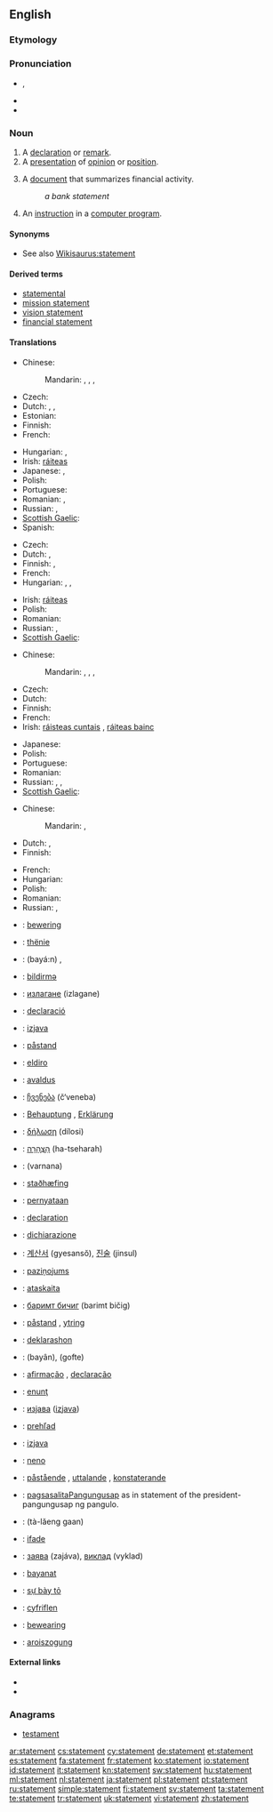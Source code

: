==English==
{{wikipedia|dab=statement}}

===Etymology===
{{suffix|state|ment}}

===Pronunciation===
* {{a|UK}} {{IPA|/ˈsteɪt.mənt/}}, {{SAMPA|/"steIt.m@nt/}}
* {{rhymes|eɪtmənt}}
* {{audio|en-us-statement.ogg|Audio (US)}}

===Noun===
{{en-noun}}

# A [[declaration]] or [[remark]].
# A [[presentation]] of [[opinion]] or [[position]].
# {{finance}} A [[document]] that summarizes financial activity.
#: ''a bank statement''
# {{computing}} An [[instruction]] in a [[computer program]].

{{rfex}}

====Synonyms====
* See also [[Wikisaurus:statement]]

====Derived terms====
* [[statemental]]
* [[mission statement]]
* [[vision statement]]
* [[financial statement]]

====Translations====
{{trans-top|declaration or remark}}
* Chinese:
*: Mandarin: {{t|cmn|聲明|sc=Hani}}, {{t|cmn|声明|tr=shēngmíng|sc=Hani}}, {{t|cmn|陳述|sc=Hani}}, {{t|cmn|陈述|tr=chénshù|sc=Hani}}
* Czech: {{t-|cs|výrok|m}}
* Dutch: {{t+|nl|verklaring|f}}, {{t|nl|bemerking|f}}, {{t+|nl|opmerking|f}}
* Estonian: {{t-|et|väide}}
* Finnish: {{t-|fi|toteamus}}
* French: {{t+|fr|déclaration|f}}
{{trans-mid}}
* Hungarian: {{t|hu|kijelentés}}, {{t+|hu|állítás}}
* Irish: [[ráiteas]] {{m}}
* Japanese: {{t|ja|声明|tr=せいめい, seimei}}, {{t|ja|陳述|tr=ちんじゅつ, chinjutsu}}
* Polish: {{t|pl|twierdzenie|n}}
* Portuguese: {{t|pt|declaração}}
* Romanian: {{t|ro|declarație|f}}, {{t|ro|remarcă|f}}
* Russian: {{t|ru|заявление|n|tr=zajavlénije}}, {{t+|ru|утверждение|n|tr=utverždénije}}
* [[Scottish Gaelic]]: {{t-|gd|ràdh|m|xs=Scottish Gaelic}}
* Spanish: {{t|es|declaración|f}}
{{trans-bottom}}

{{trans-top|presentation of opinion or position}}
* Czech: {{t-|cs|výrok|m}}
* Dutch: {{t+|nl|verklaring|f}}, {{t-|nl|stellingname|f}}
* Finnish: {{t-|fi|lausunto}}, {{t-|fi|kannanotto}}
* French: {{t+|fr|déclaration|f}}
* Hungarian: {{t|hu|bejelentés}}, {{t+|hu|nyilatkozat}}, {{t|hu|közlemény}}
{{trans-mid}}
* Irish: [[ráiteas]] {{m}}
* Polish: {{t|pl|oświadczenie|n}}
* Romanian: {{t|ro|declarație|f}}
* Russian: {{t+|ru|изложение|n|tr=izložénije}}, {{t+|ru|формулировка|f|tr=formuliróvka}}
* [[Scottish Gaelic]]: {{t-|gd|ràdh|m|xs=Scottish Gaelic}}
{{trans-bottom}}

{{trans-top|finance: document that summarizes financial activity}}
* Chinese:
*: Mandarin: {{t|cmn|財務報告|sc=Hani}}, {{t|cmn|财务报告|tr=cáiwù bàogào|sc=Hani}}, {{t|cmn|銀行結單|sc=Hani}}, {{t|cmn|银行结单|tr=yínháng jiédān|sc=Hani}} {{qualifier|bank statement}}
* Czech: {{t-|cs|výpis|m}}
* Dutch: {{t+|nl|uittreksel|n}}
* Finnish: {{t|fi|tiliote}}
* French: {{t+|fr|relevé|m}}
* Irish: [[ráisteas cuntais]] {{m}}, [[ráiteas bainc]] {{f}}
{{trans-mid}}
* Japanese: {{t|ja|報告書|tr=ほうこくしょ, hōkokusho}}
* Polish: {{t|pl|wyciąg|m}}
* Portuguese: {{t|pt|extrato|m}}
* Romanian: {{t|ro|bilanț|n}}
* Russian: {{t+|ru|отчёт|m|tr=otčót}}, {{t+|ru|баланс|m|tr=baláns}}, {{t+|ru|выписка|f|tr=výpiska}}
* [[Scottish Gaelic]]: {{t-|gd|aithisg|f|xs=Scottish Gaelic}}
{{trans-bottom}}

{{trans-top|computing: instruction in a computer program}}
* Chinese:
*: Mandarin: {{t|cmn|聲明|sc=Hani}}, {{t|cmn|声明|tr=shēngmíng|sc=Hani}}
* Dutch: {{t+|nl|verklaring|f}}, {{t+|nl|instructie}}
* Finnish: {{t+|fi|ohje}}
{{trans-mid}}
* French: {{t|fr|ligne de code|f}}
* Hungarian: {{t+|hu|utasítás}}
* Polish: {{t|pl|instrukcja|f}}
* Romanian: {{t|ro|instrucțiune|f}}
* Russian: {{t+|ru|оператор|n|tr=operátor}}, {{t+|ru|инструкция|n|tr=instrúktsiya}}
{{trans-bottom}}

{{checktrans-top}}
* {{ttbc|af}}: [[bewering]]
* {{ttbc|sq}}: [[thënie]]
* {{ttbc|ar}}: {{Arab|[[بيان]]}} (bayá:n) {{m}}, {{Arab|[[تصريح]]}} {{unicode|(taʂrí:ħ)}} {{m}}
* {{ttbc|az}}: [[bildirmə]]
* {{ttbc|bg}}: [[излагане]] (izlagane) {{n}}
* {{ttbc|ca}}: [[declaració]] {{f}}
* {{ttbc|hr}}: [[izjava]] {{f}}
* {{ttbc|da}}: [[påstand]]
* {{ttbc|eo}}: [[eldiro]]
* {{ttbc|et}}: [[avaldus]]
* {{ttbc|ka}}: [[ჩვენება]] (č‘veneba)
* {{ttbc|de}}: [[Behauptung]] {{f}}, [[Erklärung]] {{f}}
* {{ttbc|el}}: [[δήλωση]] (dílosi) {{f}}
* {{ttbc|he}}: [[הצהרה|הַצְהָרָה]] (ha-tseharah) {{f}}
* {{ttbc|hi}}: (varnana)
* {{ttbc|is}}: [[staðhæfing]]
* {{ttbc|id}}: [[pernyataan]]
* {{ttbc|ia}}: [[declaration]]
* {{ttbc|it}}: [[dichiarazione]]
{{trans-mid}}
* {{ttbc|ko}}: [[계산서]] (gyesansŏ), [[진술]] (jinsul)
* {{ttbc|lv}}: [[paziņojums]]
* {{ttbc|lt}}: [[ataskaita]]
* {{ttbc|mn}}: [[баримт бичиг]] (barimt bičig)
* {{ttbc|no}}: [[påstand]] {{m}}, [[ytring]] {{c}}
* {{ttbc|pap}}: [[deklarashon]]
* {{ttbc|fa}}: {{fa-Arab|[[بیان]]}} (bayân), {{fa-Arab|[[گفته]]}} (gofte)
* {{ttbc|pt}}: [[afirmação]] {{f}}, [[declaração]] {{f}}
* {{ttbc|ro}}: [[enunţ]]
* {{ttbc|sr}}: [[изјава]] ([[izjava]])
* {{ttbc|sk}}: [[prehľad]]
* {{ttbc|sl}}: [[izjava]]
* {{ttbc|sw}}: [[neno]]
* {{ttbc|sv}}: [[påstående]] {{n}}, [[uttalande]] {{n}}, [[konstaterande]] {{n}}
* {{ttbc|tl}}: [[pagsasalita]]Pangungusap as in statement of the president-pangungusap ng pangulo.
* {{ttbc|th}}: {{Thai|[[แถลงการณ์]]}} (tà-lăeng gaan)
* {{ttbc|tr}}: [[ifade]]
* {{ttbc|uk}}: [[заява]] (zajáva), [[виклад]] (vyklad)
* {{ttbc|ug}}: [[bayanat]]
* {{ttbc|vi}}: [[sự bày tỏ]]
* {{ttbc|cy}}: [[cyfriflen]]
* {{ttbc|fy}}: [[bewearing]]
* {{ttbc|yi}}: [[aroiszogung]]
{{trans-bottom}}

====External links====
* {{R:Webster 1913}}
* {{R:Century 1911}}

===Anagrams===
* [[testament#English|testament]]

[[ar:statement]]
[[cs:statement]]
[[cy:statement]]
[[de:statement]]
[[et:statement]]
[[es:statement]]
[[fa:statement]]
[[fr:statement]]
[[ko:statement]]
[[io:statement]]
[[id:statement]]
[[it:statement]]
[[kn:statement]]
[[sw:statement]]
[[hu:statement]]
[[ml:statement]]
[[nl:statement]]
[[ja:statement]]
[[pl:statement]]
[[pt:statement]]
[[ru:statement]]
[[simple:statement]]
[[fi:statement]]
[[sv:statement]]
[[ta:statement]]
[[te:statement]]
[[tr:statement]]
[[uk:statement]]
[[vi:statement]]
[[zh:statement]]